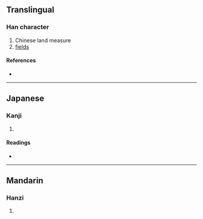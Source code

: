 {{character info/new}}
{{also|畝}}
==Translingual==

===Han character===
{{Han char|rn=102|rad=田|as=04|sn=9|four=|canj=YWO|ids=⿰亩人}}

# Chinese land measure
# [[fields]]

====References====
* {{Han ref|kx=0760.341|dkj=49331|hdz=42534.090|uh=7552|ud=30034}}

----

==Japanese==

===Kanji===
{{ja-kanji|grade=|rs=田04}}

# {{defn|lang=ja|sort=田04}}

====Readings====
* {{ja-readings|on=[[ほ]] (ho), [[ぼう]] (bō), [[も]] (mo)|kun=[[せ]] (se), [[うね]] (une)|nanori=}}

----

==Mandarin==

===Hanzi===
{{cmn-hanzi|pin=[[mǔ]] ([[mu3]])|wg=mu<sup>3</sup>}}

# {{defn|lang=cmn|sort=田04}}